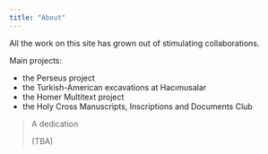 ```yaml
---
title: "About"
---
```



All the work on this site has grown out of stimulating collaborations.


Main projects:

- the Perseus project
- the Turkish-American excavations at Hacımusalar
- the Homer Multitext project
- the Holy Cross Manuscripts, Inscriptions and Documents Club

> A dedication
>
> (TBA)